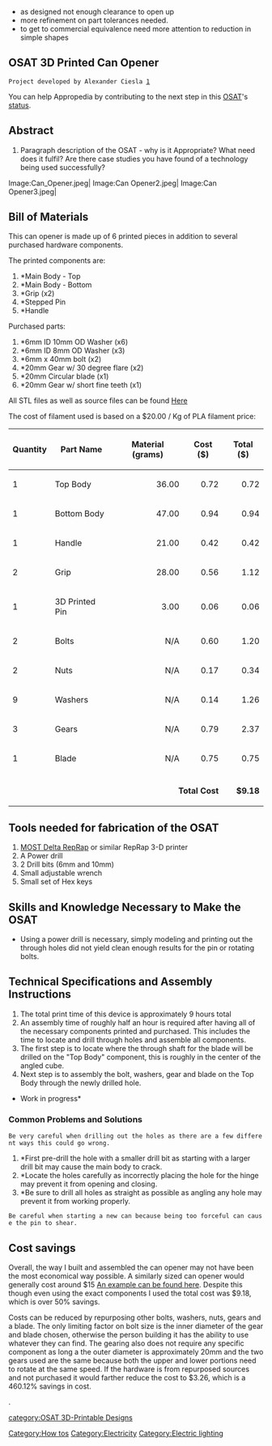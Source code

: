 {{777}}
{{notready}}
* as designed not enough clearance to open up
* more refinement on part tolerances needed.
* to get to commercial equivalence need more attention to reduction in simple shapes

==OSAT 3D Printed Can Opener ==
 Project developed by Alexander Ciesla [http://www.appropedia.org/User:Amciesla]
{{Statusboxtop}}
{{status-design}}
{{status-prototype}}
You can help Appropedia by contributing to the next step in this [[OSAT]]'s [[:Category:Status|status]].
{{boxbottom}}

==Abstract==
# Paragraph description of the OSAT - why is it Appropriate? What need does it fulfil? Are there case studies you have found of a technology being used successfully?

<gallery caption="OSAT 3D Printed Can Opener">
Image:Can_Opener.jpeg| 
Image:Can Opener2.jpeg| 
Image:Can Opener3.jpeg| 
</gallery>

== Bill of Materials==

This can opener is made up of 6 printed pieces in addition to several purchased hardware components.

The printed components are:

# *Main Body - Top
# *Main Body - Bottom
# *Grip (x2)
# *Stepped Pin
# *Handle

Purchased parts:

# *6mm ID 10mm OD Washer (x6)
# *6mm ID 8mm OD Washer (x3)
# *6mm x 40mm bolt (x2)
# *20mm Gear w/ 30 degree flare (x2)
# *20mm Circular blade (x1)
# *20mm Gear w/ short fine teeth (x1)

All STL files as well as source files can be found [https://www.youmagine.com/designs/osat-can-opener  Here]

The cost of filament used is based on a $20.00 / Kg of PLA filament price:
{| class="wikitable sortable"
! Quantity !! Part Name !! Material (grams) !! Cost ($) !! Total ($)
|-
| 1 || Top Body
|align="right"| 36.00
|align="right"| 0.72
|align="right"| 0.72
|-
| 1 || Bottom Body
|align="right"| 47.00
|align="right"| 0.94
|align="right"| 0.94
|-
| 1 || Handle
|align="right"| 21.00
|align="right"| 0.42
|align="right"| 0.42
|-
| 2 || Grip
|align="right"| 28.00
|align="right"| 0.56
|align="right"| 1.12
|-
| 1 || 3D Printed Pin
|align="right"| 3.00
|align="right"| 0.06
|align="right"| 0.06
|-
| 2|| Bolts
|align="right"| N/A
|align="right"| 0.60
|align="right"| 1.20
|-
| 2 || Nuts 
|align="right"| N/A
|align="right"| 0.17
|align="right"| 0.34
|-
| 9 || Washers
|align="right"| N/A
|align="right"| 0.14
|align="right"| 1.26
|-
| 3 || Gears
|align="right"| N/A
|align="right"| 0.79
|align="right"| 2.37
|-
| 1 || Blade
|align="right"| N/A
|align="right"| 0.75
|align="right"| 0.75
|-
|-class="sortbottom"
|colspan="4" align="right" | '''Total Cost''' 
|align="right" | '''$9.18'''
|}

== Tools needed for fabrication of the OSAT==
# [[Athena Build Overview| MOST Delta RepRap]] or similar RepRap 3-D printer
# A Power drill
# 2 Drill bits (6mm and 10mm)
# Small adjustable wrench
# Small set of Hex keys

== Skills and Knowledge Necessary to Make the OSAT ==
* Using a power drill is necessary, simply modeling and printing out the through holes did not yield clean enough results for the pin or rotating bolts.

== Technical Specifications and Assembly Instructions==
#The total print time of this device is approximately 9 hours total 
# An assembly time of roughly half an hour is required after having all of the necessary components printed and purchased. This includes the time to locate and drill through holes and assemble all components. 
# The first step is to locate where the through shaft for the blade will be drilled on the "Top Body" component, this is roughly in the center of the angled cube.
# Next step is to assembly the bolt, washers, gear and blade on the Top Body through the newly drilled hole.

*Work in progress*


=== Common Problems and Solutions===
 Be very careful when drilling out the holes as there are a few different ways this could go wrong.

# *First pre-drill the hole with a smaller drill bit as starting with a larger drill bit may cause the main body to crack.
# *Locate the holes carefully as incorrectly placing the hole for the hinge may prevent it from opening and closing.
# *Be sure to drill all holes as straight as possible as angling any hole may prevent it from working properly. 

 Be careful when starting a new can because being too forceful can cause the pin to shear.

== Cost savings==
Overall, the way I built and assembled the can opener may not have been the most economical way possible. A similarly sized can opener would generally cost around $15 [[https://www.amazon.com/gp/product/B005D6FXEY/ref=s9_simh_hd_bw_b1DNT_p79_d20_i1?pf_rd_m=ATVPDKIKX0DER&pf_rd_s=merchandised-search-4&pf_rd_r=Z3HCRBQRSSM4PC4PFTMM&pf_rd_t=101&pf_rd_p=a33bde39-acdd-59ad-8190-5b4f22ff67f8&pf_rd_i=289755| An example can be found here]]. Despite this though even using the exact components I used the total cost was $9.18, which is over 50% savings.

Costs can be reduced by repurposing other bolts, washers, nuts, gears and a blade. The only limiting factor on bolt size is the inner diameter of the gear and blade chosen, otherwise the person building it has the ability to use whatever they can find. The gearing also does not require any specific component as long a the outer diameter is approximately 20mm and the two gears used are the same because both the upper and lower portions need to rotate at the same speed. If the hardware is from repurposed sources and not purchased it would farther reduce the cost to $3.26, which is a 460.12% savings in cost.




[[Category:How tos]]
[[Category:Electricity]]
[[Category:Electric lighting]].

</nowiki>

[[category:OSAT 3D-Printable Designs]]